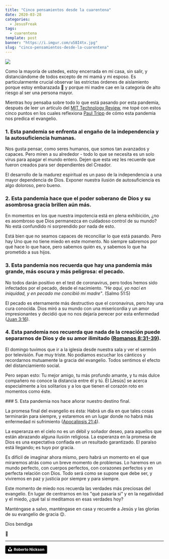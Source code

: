 ```yaml
---
title: "Cinco pensamientos desde la cuarentena"
date: 2020-03-28
categories:
  - JesusFreak
tags:
  - cuarentena
template: post
banner: "https://i.imgur.com/u58I4tx.jpg"
slug: "cinco-pensamientos-desde-la-cuarentena"
---
```


![](https://i.imgur.com/u58I4tx.jpg)

Como la mayoría de ustedes, estoy encerrada en mi casa, sin salir, y distanciándome de todos excepto de mi mamá y mi esposo. Es particularmente crucial observar las estrictas órdenes de aislamiento porque estoy embarazada 🤰 y porque mi madre cae en la categoría de alto riesgo al ser una persona mayor.

Mientras hoy pensaba sobre todo lo que está pasando por esta pandemia, después de leer un artículo del [MIT Technology Review](https://www.technologyreview.es/s/12034/aceptemoslo-el-estilo-de-vida-que-conociamos-no-va-volver-nunca), me topé con estos cinco puntos en los cuales reflexiona [Paul Tripp](https://www.paultripp.com/wednesdays-word/posts/five-thoughts-from-quarantine) de cómo esta pandemia nos predica el evangelio.

### 1. Esta pandemia se enfrenta al engaño de la independencia y la autosuficiencia humanas.

Nos gusta pensar, como seres humanos, que somos tan avanzados y capaces. Pero miren a su alrededor - todo lo que se necesita es un solo virus para apagar el mundo entero. Dejen que esta vez les recuerde que fueron creados para ser dependientes del Creador.

El desarrollo de la madurez espiritual es un paso de la independencia a una mayor dependencia de Dios. Exponer nuestra ilusión de autosuficiencia es algo doloroso, pero bueno.

### 2. Esta pandemia hace que el poder soberano de Dios y su asombrosa gracia brillen aún más.

En momentos en los que nuestra impotencia está en plena exhibición, ¿no es asombroso que Dios permanezca en cuidadoso control de su mundo? No está confundido ni sorprendido por nada de esto.

Está bien que no seamos capaces de reconciliar lo que está pasando. Pero hay Uno que no tiene miedo en este momento. No siempre sabremos por qué hace lo que hace, pero sabemos quién es, y sabemos lo que ha prometido a sus hijos.

### 3. Esta pandemia nos recuerda que hay una pandemia más grande, más oscura y más peligrosa: el pecado.

No todos darán positivo en el test de coronavirus, pero todos hemos sido infectados por el pecado, desde el nacimiento. *"He aquí, yo nací en iniquidad, y en pecado me concibió mi madre"*. (Salmo 51:5)

El pecado es eternamente más destructivo que el coronavirus, pero hay una cura conocida. Dios miró a su mundo con una misericordia y un amor impresionantes y decidió que no nos dejaría perecer por esta enfermedad ([Juan 3:16](https://www.biblegateway.com/passage/?search=Juan+3%3A16&version=LBLA)).

### 4. Esta pandemia nos recuerda que nada de la creación puede separarnos de Dios y de su amor ilimitado ([Romanos 8:31-39](https://www.biblegateway.com/passage/?search=Romanos+8%3A31-39&version=LBLA)).

El domingo tuvimos que ir a la iglesia desde nuestra sala y ver el sermón por televisión. Fue muy triste. No podíamos escuchar los cánticos y recordarnos mutuamente la gracia del evangelio. Todos sentimos el efecto del distanciamiento social.

Pero sepan esto: Tu mejor amigo, tu más profundo amante, y tu más dulce compañero no conoce la distancia entre él y tú. Él [Jesús] se acerca especialmente a los solitarios y a los que tienen el corazón roto en momentos como éste.

### 5. Esta pandemia nos hace añorar nuestro destino final.

La promesa final del evangelio es ésta: Habrá un día en que tales cosas terminarán para siempre, y estaremos en un lugar donde no habrá más enfermedad ni sufrimiento ([Apocalipsis 21:4](https://www.biblegateway.com/passage/?search=Apocalipsis+21%3A4&version=LBLA)).

La esperanza en el cielo no es un débil y soñador deseo, para aquellos que están abrazando alguna ilusión religiosa. La esperanza en la promesa de Dios es una expectativa confiada en un resultado garantizado. El paraíso está llegando; es tuyo por gracia.

Es difícil de imaginar ahora mismo, pero habrá un momento en el que miraremos atrás como un breve momento de problemas. Lo haremos en un mundo perfecto, con cuerpos perfectos, con corazones perfectos y en perfecta relación con Dios. Todo será como se supone que debe ser, y viviremos en paz y justicia por siempre y para siempre.

Este momento de miedo nos recuerda las verdades más preciosas del evangelio. En lugar de centrarnos en los "qué pasaría si" y en la negatividad y el miedo, ¿qué tal si meditamos en esas verdades hoy?

Manténgase a salvo, manténgase en casa y recuerde a Jesús y las glorias de su evangelio de gracia 😌.

Dios bendiga

🙏

---

<a style="background-color:black;color:white;text-decoration:none;padding:4px 6px;font-family:-apple-system, BlinkMacSystemFont, &quot;San Francisco&quot;, &quot;Helvetica Neue&quot;, Helvetica, Ubuntu, Roboto, Noto, &quot;Segoe UI&quot;, Arial, sans-serif;font-size:12px;font-weight:bold;line-height:1.2;display:inline-block;border-radius:3px" href="https://unsplash.com/@rpnickson?utm_medium=referral&amp;utm_campaign=photographer-credit&amp;utm_content=creditBadge" target="_blank" rel="noopener noreferrer" title="Download free do whatever you want high-resolution photos from Roberto Nickson"><span style="display:inline-block;padding:2px 3px"><svg xmlns="http://www.w3.org/2000/svg" style="height:12px;width:auto;position:relative;vertical-align:middle;top:-2px;fill:white" viewBox="0 0 32 32"><title>unsplash-logo</title><path d="M10 9V0h12v9H10zm12 5h10v18H0V14h10v9h12v-9z"></path></svg></span><span style="display:inline-block;padding:2px 3px">Roberto Nickson</span></a>